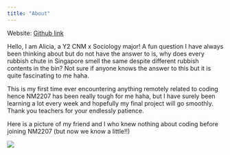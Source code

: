 ```yaml
---
title: "About"
---
```


Website: [Github link](https://github.com/alibababoo/NM2207.git)

Hello, I am Alicia, a Y2 CNM x Sociology major! A fun question I have always been thinking about but do not have the answer to is, why does every rubbish chute in Singapore smell the same despite different rubbish contents in the bin? Not sure if anyone knows the answer to this but it is quite fascinating to me haha.

This is my first time ever encountering anything remotely related to coding hence NM2207 has been really tough for me haha, but I have surely been learning a lot every week and hopefully my final project will go smoothly. Thank you teachers for your endlessly patience.

Here is a picture of my friend and I who knew nothing about coding before joining NM2207 (but now we know a little!!)

![](images/IMG_2904.png){fig-align="left"}
